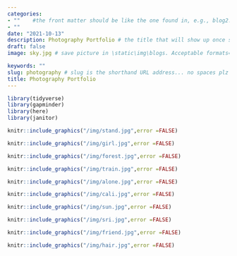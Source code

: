 ```yaml
---
categories:  
- ""    #the front matter should be like the one found in, e.g., blog2.md. It cannot be like the normal Rmd we used
- ""
date: "2021-10-13"
description: Photography Portfolio # the title that will show up once someone gets to this page
draft: false
image: sky.jpg # save picture in \static\img\blogs. Acceptable formats= jpg, jpeg, or png . Your iPhone pics wont work

keywords: ""
slug: photography # slug is the shorthand URL address... no spaces plz
title: Photography Portfolio
---
```

  
  
```r
library(tidyverse)
library(gapminder)  
library(here)
library(janitor)
```
   
```r
knitr::include_graphics("/img/stand.jpg",error =FALSE)     
```


```r
knitr::include_graphics("/img/girl.jpg",error =FALSE)     
```


```r
knitr::include_graphics("/img/forest.jpg",error =FALSE)     
```


```r
knitr::include_graphics("/img/train.jpg",error =FALSE)     
```


```r
knitr::include_graphics("/img/alone.jpg",error =FALSE)     
```


```r
knitr::include_graphics("/img/cali.jpg",error =FALSE)     
```


```r
knitr::include_graphics("/img/sun.jpg",error =FALSE)     
```


```r
knitr::include_graphics("/img/sri.jpg",error =FALSE)     
```


```r
knitr::include_graphics("/img/friend.jpg",error =FALSE)     
```


```r
knitr::include_graphics("/img/hair.jpg",error =FALSE)     
```

